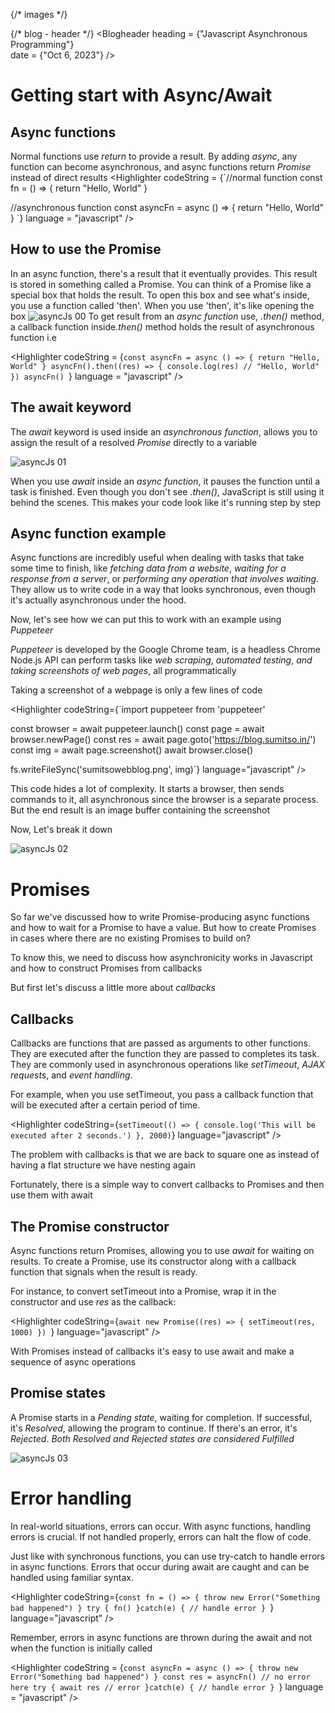 
{/* images */}




{/* blog - header */}
<Blogheader 
heading = {"Javascript Asynchronous Programming"}  
date = {"Oct 6, 2023"}
/>

<Latestyt 
src = "https://www.youtube.com/embed/lfWQ5idZTSE?si=drTORPYF5EBtnuKw"
marginTop = "50px"
/>

# Getting start with Async/Await

## Async functions
Normal functions use <i>return</i> to provide a result. By adding <i>async</i>, any function can become asynchronous, and async functions return <i>Promise</i> instead of direct results
<Highlighter
	codeString = {`//normal function
const fn = () =>  {
	return "Hello, World"
}

//asynchronous function
const asyncFn = async () => {
	return "Hello, World"
}
`}
	language = "javascript"
/>
## How to use the Promise
 In an async function, there's a result that it eventually provides. This result is stored in something called a Promise. You can think of a Promise like a special box that holds the result. To open this box and see what's inside, you use a function called 'then'. When you use 'then', it's like opening the box
<Image
	src = {asyncJs_00}
	alt = "asyncJs 00"
 />
To get result from an <i>async function</i> use, <i>.then()</i> method, a callback function inside<i>.then()</i> method holds the result of asynchronous function i.e 

<Highlighter
	codeString = {`const asyncFn = async () => {
 return "Hello, World"
}
asyncFn().then((res) => {
 console.log(res)
 // "Hello, World"
})
asyncFn()
`}
	language = "javascript"
 />

 ## The await keyword
  The <i>await</i> keyword is used inside an <i>asynchronous function</i>, allows you to assign the result of a resolved <i>Promise</i> directly to a variable

  <Image
	src = {asyncJs_01}
	alt = "asyncJs 01"
 />

  When you use <i>await</i> inside an <i>async function</i>, it pauses the function until a task is finished. Even though you don't see <i>.then()</i>, JavaScript is still using it behind the scenes. This makes your code look like it's running step by step

  ## Async function example

  Async functions are incredibly useful when dealing with tasks that take some time to finish, like <i>fetching data from a website</i>, <i>waiting for a response from a server</i>, or <i>performing any operation that involves waiting</i>. They allow us to write code in a way that looks synchronous, even though it's actually asynchronous under the hood. 
  
  Now, let's see how we can put this to work with an example using <i>Puppeteer</i>

  <i>Puppeteer</i> is developed by the Google Chrome team, is a headless Chrome Node.js API can perform tasks like <i>web scraping</i>, <i>automated testing</i>, <i>and taking screenshots of web pages</i>, all programmatically

Taking a screenshot of a webpage is only a few lines of code 

<Highlighter
	codeString={`import puppeteer from 'puppeteer'

const browser = await puppeteer.launch()
const page = await browser.newPage()
const res = await page.goto('https://blog.sumitso.in/')
const img = await page.screenshot()
await browser.close()

fs.writeFileSync('sumitsowebblog.png', img)`}
language="javascript"
/>

This code hides a lot of complexity. It starts a browser, then sends
commands to it, all asynchronous since the browser is a separate process.
But the end result is an image buffer containing the screenshot

Now, Let's break it down

  <Image
	src = {asyncJs_02}
	alt = "asyncJs 02"
 />

# Promises

So far we've discussed how to write Promise-producing async functions and
how to wait for a Promise to have a value. But how to create Promises in
cases where there are no existing Promises to build on?

To know this, we need to discuss how asynchronicity works in Javascript
and how to construct Promises from callbacks

But first let's discuss a little more about <i>callbacks</i>

## Callbacks

Callbacks are functions that are passed as arguments to other functions. They are executed after the function they are passed to completes its task.
They are commonly used in asynchronous operations like <i>setTimeout</i>, <i>AJAX requests</i>, and <i>event handling</i>. 

For example, when you use setTimeout, you pass a callback function that will be executed after a certain period of time.

<Highlighter
	codeString={`setTimeout(() => {
  console.log('This will be executed after 2 seconds.')
}, 2000)`}
	language="javascript"
/>

The problem with callbacks is that we are back to square one as instead of
having a flat structure we have nesting again

Fortunately, there is a simple way to convert callbacks to Promises and then
use them with await

## The Promise constructor

Async functions return Promises, allowing you to use <i>await</i> for waiting on results. To create a Promise, use its constructor along with a callback function that signals when the result is ready.

For instance, to convert setTimeout into a Promise, wrap it in the constructor and use <i>res</i> as the callback:

<Highlighter
	codeString={`await new Promise((res) => {
 setTimeout(res, 1000)
})
`}
	language="javascript"
/>

With Promises instead of callbacks it's easy to use await and make a
sequence of async operations
## Promise states

A Promise starts in a <i>Pending state</i>, waiting for completion.
If successful, it's <i>Resolved</i>, allowing the program to continue. If there's an error, it's <i>Rejected</i>.
<i>Both Resolved and Rejected states are considered Fulfilled</i>

  <Image
	src = {asyncJs_03}
	alt = "asyncJs 03"
 />

# Error handling

In real-world situations, errors can occur. With async functions, handling errors is crucial. If not handled properly, errors can halt the flow of code.

Just like with synchronous functions, you can use try-catch to handle errors in async functions. Errors that occur during await are caught and can be handled using familiar syntax.

<Highlighter
	codeString={`const fn = () => {
 throw new Error("Something bad happened")
}
try {
 fn()
}catch(e) {
 // handle error
}
`}
	language="javascript"
/>

Remember, errors in async functions are thrown during the await and not when the function is initially called

<Highlighter 
	codeString = {`const asyncFn = async () => {
 throw new Error("Something bad happened")
}
const res = asyncFn() // no error here
try {
 await res // error
}catch(e) {
 // handle error
}
`} 
	language = "javascript"
/>